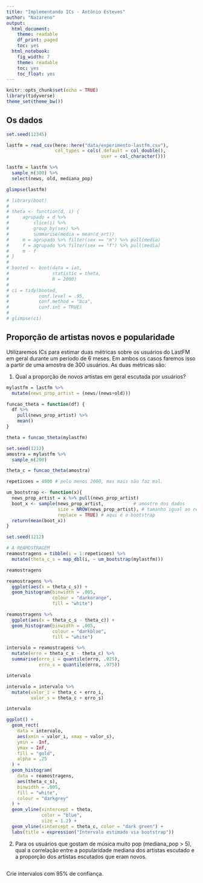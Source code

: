 ```yaml
---
title: "Implementando ICs - Antônio Esteves"
author: "Nazareno"
output:
  html_document:
    theme: readable
    df_print: paged
    toc: yes
  html_notebook:
    fig_width: 7
    theme: readable
    toc: yes
    toc_float: yes
---
```


```r
knitr::opts_chunk$set(echo = TRUE)
library(tidyverse)
theme_set(theme_bw())
```

## Os dados

```r
set.seed(12345)

lastfm = read_csv(here::here("data/experimento-lastfm.csv"), 
                  col_types = cols(.default = col_double(), 
                                   user = col_character()))

lastfm = lastfm %>% 
  sample_n(300) %>% 
  select(news, old, mediana_pop)

glimpse(lastfm)
```

```r
# library(boot)
# 
# theta <- function(d, i) {
#     agrupado = d %>% 
#         slice(i) %>% 
#         group_by(sex) %>% 
#         summarise(media = mean(d_art))
#     m = agrupado %>% filter(sex == "m") %>% pull(media)
#     f = agrupado %>% filter(sex == "f") %>% pull(media)
#     m - f
# }
# 
# booted <- boot(data = iat, 
#                statistic = theta, 
#                R = 2000)
# 
# ci = tidy(booted, 
#           conf.level = .95,
#           conf.method = "bca",
#           conf.int = TRUE)
# 
# glimpse(ci)
```


## Proporção de artistas novos e popularidade

Utilizaremos ICs para estimar duas métricas sobre os usuários do LastFM em geral durante um período de 6 meses. Em ambos os casos faremos isso a partir de uma amostra de 300 usuários. As duas métricas são: 

1. Qual a proporção de novos artistas em geral escutada por usuários?

```r
mylastfm = lastfm %>% 
  mutate(news_prop_artist = (news/(news+old)))

funcao_theta = function(df) {
  df %>%
    pull(news_prop_artist) %>%
    mean()
}

theta = funcao_theta(mylastfm)

set.seed(1212)
amostra = mylastfm %>%
  sample_n(200)

theta_c = funcao_theta(amostra)
```

```r
repeticoes = 4000 # pelo menos 2000, mas mais não faz mal.

um_bootstrap <- function(x){
  news_prop_artist = x %>% pull(news_prop_artist)
  boot_x <- sample(news_prop_artist,           # amostre dos dados
                   size = NROW(news_prop_artist), # tamanho igual ao recebido
                   replace = TRUE) # aqui é o bootstrap
  return(mean(boot_x))
}

set.seed(1212)

# A REAMOSTRAGEM
reamostragens = tibble(i = 1:repeticoes) %>% 
  mutate(theta_c_s = map_dbl(i, ~ um_bootstrap(mylastfm)))

reamostragens
```


```r
reamostragens %>%
  ggplot(aes(x = theta_c_s)) +
  geom_histogram(binwidth = .005,
                 colour = "darkorange",
                 fill = "white")
```

```r
reamostragens %>%
  ggplot(aes(x = theta_c_s - theta_c)) +
  geom_histogram(binwidth = .005,
                 colour = "darkblue",
                 fill = "white")
```

```r
intervalo = reamostragens %>% 
  mutate(erro = theta_c_s - theta_c) %>% 
  summarise(erro_i = quantile(erro, .025), 
            erro_s = quantile(erro, .975))

intervalo  
```

```r
intervalo = intervalo %>% 
  mutate(valor_i = theta_c + erro_i, 
         valor_s = theta_c + erro_s)

intervalo
```

```r
ggplot() +
  geom_rect(
    data = intervalo,
    aes(xmin = valor_i, xmax = valor_s),
    ymin = -Inf,
    ymax = Inf,
    fill = "gold",
    alpha = .25
  ) +
  geom_histogram(
    data = reamostragens,
    aes(theta_c_s),
    binwidth = .005,
    fill = "white",
    colour = "darkgrey"
  ) +
  geom_vline(xintercept = theta,
             color = "blue",
             size = 1.2) +
  geom_vline(xintercept = theta_c, color = "dark green") +
  labs(title = expression("Intervalo estimado via bootstrap"))
```

2. Para os usuários que gostam de música muito pop (mediana_pop > 5), qual a correlação entre a popularidade mediana dos artistas escutado e a proporção dos artistas escutados que eram novos. 

```r

```

Crie intervalos com 95% de confiança.
